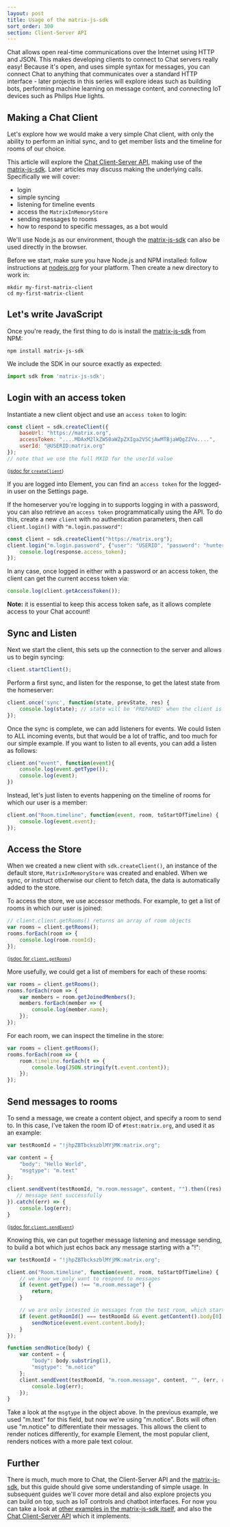 ```yaml
---
layout: post
title: Usage of the matrix-js-sdk
sort_order: 300
section: Client-Server API
---
```


Chat allows open real-time communications over the Internet using HTTP and JSON. This makes developing clients to connect to Chat servers really easy! Because it's open, and uses simple syntax for messages, you can connect Chat to anything that communicates over a standard HTTP interface - later projects in this series will explore ideas such as building bots, performing machine learning on message content, and connecting IoT devices such as Philips Hue lights.

## Making a Chat Client

Let's explore how we would make a very simple Chat client, with only the ability to perform an initial sync, and to get member lists and the timeline for rooms of our choice.

This article will explore the [Chat Client-Server API], making use of the [matrix-js-sdk]. Later articles may discuss making the underlying calls. Specifically we will cover:

* login
* simple syncing
* listening for timeline events
* access the `MatrixInMemoryStore`
* sending messages to rooms
* how to respond to specific messages, as a bot would

We'll use Node.js as our environment, though the [matrix-js-sdk] can also be used directly in the browser.

Before we start, make sure you have Node.js and NPM installed: follow instructions at [nodejs.org](https://nodejs.org/) for your platform. Then create a new directory to work in:

```shell
mkdir my-first-matrix-client
cd my-first-matrix-client
```

## Let's write JavaScript

Once you're ready, the first thing to do is install the [matrix-js-sdk] from NPM:

```shell
npm install matrix-js-sdk
```

We include the SDK in our source exactly as expected:

```javascript
import sdk from 'matrix-js-sdk';
```

## Login with an access token

Instantiate a new client object and use an `access token` to login:

```javascript
const client = sdk.createClient({
    baseUrl: "https://matrix.org",
    accessToken: "....MDAxM2lkZW50aWZpZXIga2V5CjAwMTBjaWQgZ2Vu....",
    userId: "@USERID:matrix.org"
});
// note that we use the full MXID for the userId value
```

<small>(<a href="http://matrix-org.github.io/matrix-js-sdk/0.11.1/global.html#createClient">jsdoc for <code class="highlighter-rouge">createClient</code></a>)</small>

If you are logged into Element, you can find an `access token` for the logged-in user on the Settings page.

If the homeserver you're logging in to supports logging in with a password, you can also retrieve an `access token` programmatically using the API. To do this, create a new `client` with no authentication parameters, then call `client.login()` with `"m.login.password"`:

```javascript
const client = sdk.createClient("https://matrix.org");
client.login("m.login.password", {"user": "USERID", "password": "hunter2"}).then((response) => {
    console.log(response.access_token);
});
```

In any case, once logged in either with a password or an access token, the client can get the current access token via:

```javascript
console.log(client.getAccessToken());
```

**Note:** it is essential to keep this access token safe, as it allows complete access to your Chat account!

## Sync and Listen

Next we start the client, this sets up the connection to the server and allows us to begin syncing:

```javascript
client.startClient();
```

Perform a first sync, and listen for the response, to get the latest state from the homeserver:

```javascript
client.once('sync', function(state, prevState, res) {
    console.log(state); // state will be 'PREPARED' when the client is ready to use
});
```

Once the sync is complete, we can add listeners for events. We could listen to ALL incoming events, but that would be a lot of traffic, and too much for our simple example. If you want to listen to all events, you can add a listen as follows:

```javascript
client.on("event", function(event){
    console.log(event.getType());
    console.log(event);
})
```

Instead, let's just listen to events happening on the timeline of rooms for which our user is a member:

```javascript
client.on("Room.timeline", function(event, room, toStartOfTimeline) {
    console.log(event.event);
});
```

## Access the Store

When we created a new client with `sdk.createClient()`, an instance of the default store, `MatrixInMemoryStore` was created and enabled. When we sync, or instruct otherwise our client to fetch data, the data is automatically added to the store.

To access the store, we use accessor methods. For example, to get a list of rooms in which our user is joined:

```javascript
// client.client.getRooms() returns an array of room objects
var rooms = client.getRooms();
rooms.forEach(room => {
    console.log(room.roomId);
});
```

<small>([jsdoc for `client.getRooms`](https://matrix-org.github.io/matrix-js-sdk/0.11.1/module-client-MatrixClient.html#getRooms))</small>

More usefully, we could get a list of members for each of these rooms:

```javascript
var rooms = client.getRooms();
rooms.forEach(room => {
    var members = room.getJoinedMembers();
    members.forEach(member => {
        console.log(member.name);
    });
});
```

For each room, we can inspect the timeline in the store:

```javascript
var rooms = client.getRooms();
rooms.forEach(room => {
    room.timeline.forEach(t => {
        console.log(JSON.stringify(t.event.content));
    });
});
```

## Send messages to rooms

To send a message, we create a content object, and specify a room to send to. In this case, I've taken the room ID of `#test:matrix.org`, and used it as an example:

```javascript
var testRoomId = "!jhpZBTbckszblMYjMK:matrix.org";

var content = {
    "body": "Hello World",
    "msgtype": "m.text"
};

client.sendEvent(testRoomId, "m.room.message", content, "").then((res) => {
   // message sent successfully
}).catch((err) => {
    console.log(err);
}
```

<small>([jsdoc for `client.sendEvent`](https://matrix-org.github.io/matrix-js-sdk/0.11.1/module-client-MatrixClient.html#sendEvent))</small>

Knowing this, we can put together message listening and message sending, to build a bot which just echos back any message starting with a "!":

```javascript
var testRoomId = "!jhpZBTbckszblMYjMK:matrix.org";

client.on("Room.timeline", function(event, room, toStartOfTimeline) {
    // we know we only want to respond to messages
    if (event.getType() !== "m.room.message") {
        return;
    }

    // we are only intested in messages from the test room, which start with "!"
    if (event.getRoomId() === testRoomId && event.getContent().body[0] === '!') {
        sendNotice(event.event.content.body);
    }
});

function sendNotice(body) {
    var content = {
        "body": body.substring(1),
        "msgtype": "m.notice"
    };
    client.sendEvent(testRoomId, "m.room.message", content, "", (err, res) => {
        console.log(err);
    });
}
```

Take a look at the `msgtype` in the object above. In the previous example, we used "m.text" for this field, but now we're using "m.notice". Bots will often use "m.notice" to differentiate their messages. This allows the client to render notices differently, for example Element, the most popular client, renders notices with a more pale text colour.

## Further

There is much, much more to Chat, the Client-Server API and the [matrix-js-sdk], but this guide should give some understanding of simple usage. In subsequent guides we'll cover more detail and also explore projects you can build on top, such as IoT controls and chatbot interfaces. For now you can take a look at [other examples in the matrix-js-sdk itself](https://github.com/matrix-org/matrix-js-sdk/tree/master/examples), and also the [Chat Client-Server API] which it implements.

[Chat Client-Server API]: https://matrix.org/docs/spec/client_server/latest.html
[matrix-js-sdk]: https://github.com/matrix-org/matrix-js-sdk/
